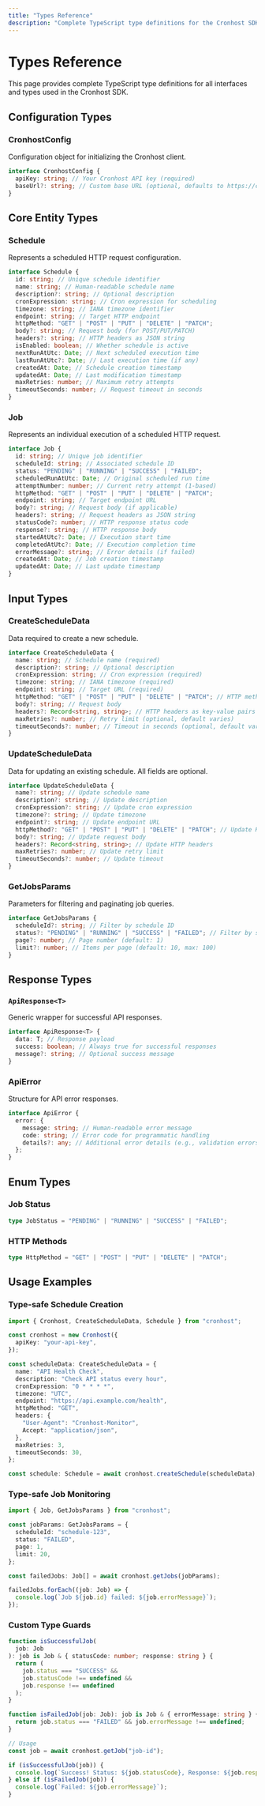```yaml
---
title: "Types Reference"
description: "Complete TypeScript type definitions for the Cronhost SDK"
---
```


# Types Reference

This page provides complete TypeScript type definitions for all interfaces and types used in the Cronhost SDK.

## Configuration Types

### CronhostConfig

Configuration object for initializing the Cronhost client.

```typescript
interface CronhostConfig {
  apiKey: string; // Your Cronhost API key (required)
  baseUrl?: string; // Custom base URL (optional, defaults to https://cronho.st)
}
```

## Core Entity Types

### Schedule

Represents a scheduled HTTP request configuration.

```typescript
interface Schedule {
  id: string; // Unique schedule identifier
  name: string; // Human-readable schedule name
  description?: string; // Optional description
  cronExpression: string; // Cron expression for scheduling
  timezone: string; // IANA timezone identifier
  endpoint: string; // Target HTTP endpoint
  httpMethod: "GET" | "POST" | "PUT" | "DELETE" | "PATCH";
  body?: string; // Request body (for POST/PUT/PATCH)
  headers?: string; // HTTP headers as JSON string
  isEnabled: boolean; // Whether schedule is active
  nextRunAtUtc: Date; // Next scheduled execution time
  lastRunAtUtc?: Date; // Last execution time (if any)
  createdAt: Date; // Schedule creation timestamp
  updatedAt: Date; // Last modification timestamp
  maxRetries: number; // Maximum retry attempts
  timeoutSeconds: number; // Request timeout in seconds
}
```

### Job

Represents an individual execution of a scheduled HTTP request.

```typescript
interface Job {
  id: string; // Unique job identifier
  scheduleId: string; // Associated schedule ID
  status: "PENDING" | "RUNNING" | "SUCCESS" | "FAILED";
  scheduledRunAtUtc: Date; // Original scheduled run time
  attemptNumber: number; // Current retry attempt (1-based)
  httpMethod: "GET" | "POST" | "PUT" | "DELETE" | "PATCH";
  endpoint: string; // Target endpoint URL
  body?: string; // Request body (if applicable)
  headers?: string; // Request headers as JSON string
  statusCode?: number; // HTTP response status code
  response?: string; // HTTP response body
  startedAtUtc?: Date; // Execution start time
  completedAtUtc?: Date; // Execution completion time
  errorMessage?: string; // Error details (if failed)
  createdAt: Date; // Job creation timestamp
  updatedAt: Date; // Last update timestamp
}
```

## Input Types

### CreateScheduleData

Data required to create a new schedule.

```typescript
interface CreateScheduleData {
  name: string; // Schedule name (required)
  description?: string; // Optional description
  cronExpression: string; // Cron expression (required)
  timezone: string; // IANA timezone (required)
  endpoint: string; // Target URL (required)
  httpMethod: "GET" | "POST" | "PUT" | "DELETE" | "PATCH"; // HTTP method (required)
  body?: string; // Request body
  headers?: Record<string, string>; // HTTP headers as key-value pairs
  maxRetries?: number; // Retry limit (optional, default varies)
  timeoutSeconds?: number; // Timeout in seconds (optional, default varies)
}
```

### UpdateScheduleData

Data for updating an existing schedule. All fields are optional.

```typescript
interface UpdateScheduleData {
  name?: string; // Update schedule name
  description?: string; // Update description
  cronExpression?: string; // Update cron expression
  timezone?: string; // Update timezone
  endpoint?: string; // Update endpoint URL
  httpMethod?: "GET" | "POST" | "PUT" | "DELETE" | "PATCH"; // Update HTTP method
  body?: string; // Update request body
  headers?: Record<string, string>; // Update HTTP headers
  maxRetries?: number; // Update retry limit
  timeoutSeconds?: number; // Update timeout
}
```

### GetJobsParams

Parameters for filtering and paginating job queries.

```typescript
interface GetJobsParams {
  scheduleId?: string; // Filter by schedule ID
  status?: "PENDING" | "RUNNING" | "SUCCESS" | "FAILED"; // Filter by status
  page?: number; // Page number (default: 1)
  limit?: number; // Items per page (default: 10, max: 100)
}
```

## Response Types

### `ApiResponse<T>`

Generic wrapper for successful API responses.

```typescript
interface ApiResponse<T> {
  data: T; // Response payload
  success: boolean; // Always true for successful responses
  message?: string; // Optional success message
}
```

### ApiError

Structure for API error responses.

```typescript
interface ApiError {
  error: {
    message: string; // Human-readable error message
    code: string; // Error code for programmatic handling
    details?: any; // Additional error details (e.g., validation errors)
  };
}
```

## Enum Types

### Job Status

```typescript
type JobStatus = "PENDING" | "RUNNING" | "SUCCESS" | "FAILED";
```

### HTTP Methods

```typescript
type HttpMethod = "GET" | "POST" | "PUT" | "DELETE" | "PATCH";
```

## Usage Examples

### Type-safe Schedule Creation

```typescript
import { Cronhost, CreateScheduleData, Schedule } from "cronhost";

const cronhost = new Cronhost({
  apiKey: "your-api-key",
});

const scheduleData: CreateScheduleData = {
  name: "API Health Check",
  description: "Check API status every hour",
  cronExpression: "0 * * * *",
  timezone: "UTC",
  endpoint: "https://api.example.com/health",
  httpMethod: "GET",
  headers: {
    "User-Agent": "Cronhost-Monitor",
    Accept: "application/json",
  },
  maxRetries: 3,
  timeoutSeconds: 30,
};

const schedule: Schedule = await cronhost.createSchedule(scheduleData);
```

### Type-safe Job Monitoring

```typescript
import { Job, GetJobsParams } from "cronhost";

const jobParams: GetJobsParams = {
  scheduleId: "schedule-123",
  status: "FAILED",
  page: 1,
  limit: 20,
};

const failedJobs: Job[] = await cronhost.getJobs(jobParams);

failedJobs.forEach((job: Job) => {
  console.log(`Job ${job.id} failed: ${job.errorMessage}`);
});
```

### Custom Type Guards

```typescript
function isSuccessfulJob(
  job: Job
): job is Job & { statusCode: number; response: string } {
  return (
    job.status === "SUCCESS" &&
    job.statusCode !== undefined &&
    job.response !== undefined
  );
}

function isFailedJob(job: Job): job is Job & { errorMessage: string } {
  return job.status === "FAILED" && job.errorMessage !== undefined;
}

// Usage
const job = await cronhost.getJob("job-id");

if (isSuccessfulJob(job)) {
  console.log(`Success! Status: ${job.statusCode}, Response: ${job.response}`);
} else if (isFailedJob(job)) {
  console.log(`Failed: ${job.errorMessage}`);
}
```
